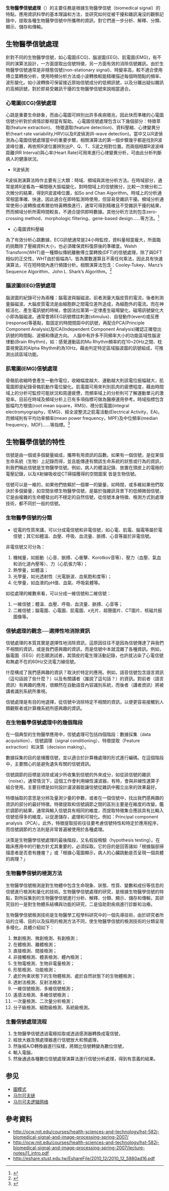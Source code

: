 {{重寫|time=2015-12-14T02:44:01+00:00}}
'''生物醫學信號處理'''（{{lang|en|biomedical signal processing}}）的主要任務是根據生物醫學信號（biomedical signal）的特點，應用資訊科學的基本理論和方法，並研究如何從被干擾和雜訊淹沒的觀察記錄中，提取各種生物醫學信號中所攜帶的資訊，對它們進一步分析、解釋、分類、顯示、儲存和傳輸。

==生物醫學信號處理==
針對不同的生物醫學信號，如心電圖(ECG)、腦波圖(EEG)、肌電圖(EMG)，有不同的演算法設計，一方面提取出信號特徵，另一方面有效的消除信號雜訊。由於生物醫學信號通常是非穩態信號(non-stationary signal)、時變率高，較不適合使用傅立葉轉換分析，使用時頻分析方法或小波轉換較能精確描述每個時間點的頻率、波形變化。如小波轉換可保留接近原始信號成分的低頻訊號，以及分離出疑似雜訊的高頻訊號，對於即易受雜訊干擾的生物醫學信號來說相當適合。

===心電圖(ECG)信號處理===
心跳是重要生命跡象，而由心電圖可辨別出許多疾病徵兆，因此快而準確的心電圖信號分析對於病情診斷相當有幫助。
心電圖信號處理包含以下幾個部分：特徵萃取(feature extraction)、 特徵選取(feature detection)、資料壓縮、心律變異分析(heart rate variability,HRV)以及R波偵測(R-wave detection)。當中又以R波偵測為心電圖信號處理當中的重要步驟，相關演算法的第一個步驟幾乎都是找到R波波峰位置，再依照R波位置辨別出P、Q、T、S波之相對位置。而兩個相鄰R波波峰距離(RR Interval)與心率(Heart Rate)可用來進行心律變異分析，可由此分析判斷病人的健康狀況。

*R波偵測
R波偵測演算法時作主要有三大類：時域、頻域與其他分析方法。在時域部分，通常是將R波看為一瞬間極大振幅變化，對時間域上的信號微分，比較一次微分和二次微分的結果，得到R波波峰位置，如So and Chan Algorithm。時域上的分析通常相當準確、快速，因此適合在即時監測時使用，但容易受雜訊干擾。頻域分析通常使用小波轉換或希爾伯特黃轉換進行，通常可得到精確且不受雜訊干擾的結果，然而頻域分析所需時間較長，不適合提供即時數據。其他分析方法則包含zero-crossing method、morphologic filtering、gene-based design……等方法。<ref>{{Title=Time-Frequency Analysis for for ECG signals | url = http://djj.ee.ntu.edu.tw/TFWECG.docx}}</ref>

*心電圖資料壓縮
為了有效分析心跳數據，ECG訊號通常是24小時監控，資料量相當龐大，所面臨的挑戰除了壓縮資料大小，也必須確保資料復原後的準確度。Walsh Transform(WHT)是一種類似傳統離散傅立葉轉換(DFT)的信號處理，除了與DFT相似的正交性，WHT由於振幅為1，皆為實數運算且不需任何乘法，因此具有快速演算法，可在短時間內進行頻譜分析。相關演算法包含：Cooley-Tukey、Manz’s Sequence Algorithm、John L. Shark’s Algorithm。<ref>{{Title=DSP for Electrocardiography Analysis | url=http://djj.ee.ntu.edu.tw/Electrocardiography_Analysis.docx}}</ref>

===腦波圖(EEG)信號處理===
腦波圖的紀錄可分為兩種：腦電波與腦磁波。前者測量大腦皮質的電流，後者則測量腦磁波。大腦皮質電流是由細胞群之間電位差所造成，為細胞外的電流。而在神經活化、產生電訊號的時候，會因法拉第第一定律產生磁場變化，磁場訊號變化大小即為腦磁波。通常會將EEG訊號標註刺激(stimulus)、自發動作(event)或反應(response)等基點，取固定的時間間距中的訊號，再配合PCA(Principle Component Analysis)及ICA(Independent Component Analysis)確認正確發出訊號的時間點、波頻和傳遞方向。
人腦中有許多不同頻率大小的功能區域性腦波律動(Brain Rhythm)，如：感覺運動區的Mu Rhythm頻率約在10~20Hz之間、枕葉視覺區的Alpha Rhythm約為10Hz。藉由判定特定區域腦波圖的訊號組成，可推測出該區域功能。

===肌電圖(EMG)信號處理===
骨骼肌收縮時會產生一動作電位，收縮幅度越大、運動越大則該電位振幅越大，肌電圖即是紀錄骨骼肌動作電位變化。肌電圖可用來判別肌肉的疲憊程度，藉由時間域上的分析可監控可能狀況和周邊疲憊，而頻率域上的分析則可了解運動單元的激發率。目前在時域及頻域分析上已有多項指標可做為醫療運用參考。時域指標包含振幅均方根值(root mean square，RMS)、積分肌電圖(integral electromyography，IEMG)、經全波整流之肌電活動(Electrical Activity，EA)。而頻域則有平均功率頻率(mean power frequency，MPF)及中位頻率(median frequency，MDF)……等指標。<ref>{{Title=EMG Signal Analysis | url=http://djj.ee.ntu.edu.tw/EMG(%E8%82%8C%E9%9B%BB%E5%9C%96)_Signal_Analysis.docx}}</ref>

==生物醫學信號的特性==
信號是由一個或多個變量組成，攜帶有用資訊的函數。如果有一個信號，是從某個生命系統（生物）上記錄而得，並且能傳達有關該生命系統的狀態或行為的資訊，則我們稱此信號是生物醫學信號。例如，病人的體溫記錄、放置在頭皮上的電極的電壓記錄，以及X射線吸收從CT掃描獲得的空間圖案 皆是生物信號。
 
信號可以是一維的，如果他們依賴於一個單一的變量，如時間，或多維如果他們取決於多個變量，如空間坐標生物醫學信號，是屬於強雜訊背景下的低頻微弱信號，它是由複雜的生命體發出的不穩定的自然信號，從信號本身特徵、檢測方式到處理技術，都不同於一般的信號。 

=== 生物醫學信號的分類 ===
*從電的性質來講，可以分成電信號和非電信號，如心電、肌電、腦電等屬於電信號；其它如體溫、血壓、呼吸、血流量、脈搏、心音等屬於非電信號。

非電信號又可分為：
# 機械量，如振動（心音、脈搏、心衝擊、Korotkov音等）、壓力（血壓、氣血和消化道內壓等）、力（心肌張力等）；
# 熱學量，如體溫；
# 光學量，如光透射性（光電脈波、血氧飽和度等）；
# 化學量，如血液的pH值、血氣、呼吸氣體等。

如從處理的維數來看，可以分成一維信號和二維信號：
# 一維信號；體溫、血壓、呼吸、血流量、脈搏、心音等；
# 二維信號；腦電圖、心電圖、肌電圖、x光片、超聲圖片、CT圖片、核磁共振圖像等。

=== 信號處理的觀念──選擇性地消除資訊 ===
信號處理的本質其實是選擇性地消除資訊，這原因往往不是因為信號傳達了與我們不相關的資訊，或是我們感興趣的資訊，而是信號中本就混雜了各種資訊。例如，腦電圖（EEG）的志願測試者，其頭皮的電生理活動記錄，也許就沾染了心電信號和無處不在的60Hz交流電力線信號。

什麼構成了我們感興趣的資訊？取決於特定的應用。例如，語音信號包含語言資訊（這句話說了些什麼？）以及有關講者（誰說了這句話？）的資訊。對前者（語言資訊）有興趣的應用，很顯然在自動語音內容識別系統，而後者（講者資訊）將被講者識別系統所重視。

信號處理是有目的地選擇，從信號中消除特定不相關的資訊，以便更容易接觸到人類觀察者或計算機系統所感興趣的資訊。

===在生物醫學信號處理中的幾個階段===
在一個典型的生物醫學應用中，信號處理可包括四個階段：數據採集（data acquisition）、信號調理（signal conditioning）、特徵提取（Feature extraction）和決策（decision making）。

數據採集的目的是捕獲信號，並以適合於計算機處理的形式進行編碼。在這個階段中，主要關心的是避免遺失有關的信號資訊。

信號調節的目標是消除或減少所收集到信號的外來成分，如從該信號的雜訊（noise）。通常情況下，這個工作會利用線性濾波器，有時，會與非線性運算子組合使用。主要目標是如何設計濾波器能讓信號從雜訊中獨立出來的效果最好。

特徵抽取的意思是分辨及量測少量的參數，或者在一個信號中，找出我們感興趣的資訊的部分的最好特徵。特徵提取和信號調節之間的區別主要是在維度的改變。鑑於調節的結果，通常與輸入信號具有相同的維度，而提取特徵集合應該具有比輸入信號低得多的維度，以促進儲存，處理和可視化。例如：Principal component analysis（PCA）。此外，特徵提取技術往往要考慮信號特性和特定於應用程序，而信號調節的方法則是非常普遍被使用於各種處理。

決策是生物醫學信號處理的最後階段，又名假設檢驗（hypothesis testing）。在臨床應用中的行動方針尤其重要的，必須採取。它的目的是回答諸如「根據腦部掃描患者是否患有腫瘤？」或「根據心電圖顯示，病人的心臟跳動是否呈現一個具體的病理？」

===生物醫學信號的檢測方法===
生物醫學信號檢測是對生物體中包含生命現象、狀態、性質、變數和成份等信息的信號進行檢測和量化的技術。生物醫學信號處理的研究，是根據生物醫學信號的特點，對所採集到的生物醫學信號進行分析、解釋、分類、顯示、儲存和傳輸，其研究目的一是對生物體系結構與功能的研究，二是協助對疾病進行診斷和治療。

生物醫學信號檢測技術是生物醫學工程學科研究中的一個先導技術，由於研究者所站的立場、目的以及採用的檢測方法不同，使生物醫學信號的檢測技術的分類呈現多樣化，具體介紹如下：
# 無創檢測、微創檢測、有創檢測；
# 在體檢測、離體檢測；
# 直接檢測、間接檢測；
# 非接觸檢測、體表檢測、體內檢測；
# 生物電檢測、生物非電量檢測；
# 形態檢測、功能檢測；
# 處於拘束狀態下的生物體檢測、處於自然狀態下的生物體檢測；
# 透射法檢測、反射法檢測；
# 一維信號檢測、多維信號檢測；
# 遙感法檢測、多維信號檢測；
# 一次量檢測、二次量分析檢測；
# 分子級檢測、細胞級檢測、系統級檢測。

===生醫信號處理流程===
# 生物醫學信號透過電極拾取或透過感測器轉換成電信號，
# 經放大器及預處理器進行信號放大和預處理，
# 然後經A/D轉換器進行採樣，將類比信號轉變為數位信號，
# 輸入電腦，
# 然後通過各種數位信號處理演算法進行信號分析處理，得到有意義的結果。

== 参见 ==
* [[圖模式|圖模式]]
* [[马尔可夫链|马尔可夫链]]
* [[马尔可夫逻辑网络|马尔可夫逻辑网络]]

==參考資料==
* http://ocw.mit.edu/courses/health-sciences-and-technology/hst-582j-biomedical-signal-and-image-processing-spring-2007/ {{Wayback|url=http://ocw.mit.edu/courses/health-sciences-and-technology/hst-582j-biomedical-signal-and-image-processing-spring-2007/ |date=20210414211940 }}
* http://ocw.mit.edu/courses/health-sciences-and-technology/hst-582j-biomedical-signal-and-image-processing-spring-2007/lecture-notes/l1_intro.pdf {{Wayback|url=http://ocw.mit.edu/courses/health-sciences-and-technology/hst-582j-biomedical-signal-and-image-processing-spring-2007/lecture-notes/l1_intro.pdf |date=20190910201824 }}
* http://eshare.stust.edu.tw/EshareFile/2010_12/2010_12_5880ad16.pdf{{Dead link|date=2019年12月 |bot=InternetArchiveBot |fix-attempted=yes }}